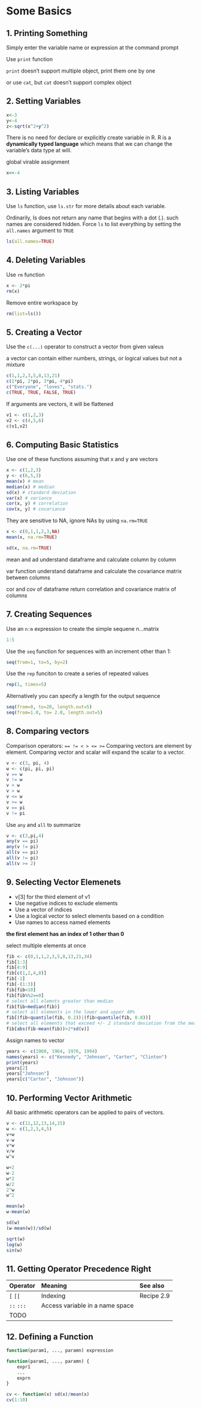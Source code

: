 # Some Basics

## 1. Printing Something

Simply enter the variable name or expression at the command prompt

Use `print` function

`print` doesn't support multiple object, print them one by one

or use `cat`, but `cat` doesn't support complex object 

## 2. Setting Variables

```r
x<-3
y<-4
z<-sqrt(x^2+y^2)
```

There is no need for declare or explicitly create variable in R. R is a **dynamically typed language** which means that we can change the variable's data type at will.

global virable assignment

```r
x<<-4
```

## 3. Listing Variables

Use `ls` function, use `ls.str` for more details about each variable.

Ordinarily, ls does not return any name that begins with a dot (.). such names are considered hidden. Force `ls` to list everything by setting the `all.names` argument to `TRUE`

```r
ls(all.names=TRUE)
```


## 4. Deleting Variables

Use `rm` function

```r
x <- 2*pi
rm(x)
```

Remove entire workspace by

```r
rm(list=ls())
```

## 5. Creating a Vector

Use the `c(...)` operator to construct a vector from given valeus

a vector can contain either numbers, strings, or logical values but not a mixture

```r
c(1,1,2,3,5,8,13,21)
c(1*pi, 2*pi, 3*pi, 4*pi)
c("Everyone", "loves", "stats.")
c(TRUE, TRUE, FALSE, TRUE)
```

If arguments are vectors, it will be flattened

```r
v1 <- c(1,2,3)
v2 <- c(4,5,6)
c(v1,v2)
```

## 6. Computing Basic Statistics

Use one of these functions assuming that x and y are vectors

```r
x <- c(1,2,3)
y <- c(6,5,3)
mean(x) # mean
median(x) # median
sd(x) # standard deviation
var(x) # variance
cor(x, y) # correlation
cov(x, y) # covariance
```

They are sensitive to NA, ignore NAs by using `na.rm=TRUE`

```r
x <- c(0,1,1,2,3,NA)
mean(x, na.rm=TRUE)

sd(x, na.rm=TRUE)
```

mean and ad understand dataframe and calculate column by column

var function understand dataframe and calculate the covariance matrix between columns

cor and cov of dataframe return correlation and covariance matrix of columns 


## 7. Creating Sequences

Use an `n:m` expression to create the simple sequene n...matrix

```r
1:5
```

Use the `seq` function for sequences with an increment other than 1:

```r
seq(from=1, to=5, by=2)
```

Use the `rep` funciton to create a series of repeated values

```r
rep(1, times=5)
```

Alternatively you can specify a length for the output sequence

```r
seq(from=0, to=20, length.out=5)
seq(from=1.0, to= 2.0, length.out=5)
```

## 8. Comparing vectors

Comparison operators: `== != < > <= >=`
Comparing vectors are element by element. Comparing vector and scalar will expand the scalar to a vector.
```r
v <- c(3, pi, 4)
w <- c(pi, pi, pi)
v == w
v != w
v < w
v > w
v <= w
v >= w
v == pi
v != pi
```

Use `any` and `all` to summarize

```r
v <- c(3,pi,4)
any(v == pi)
any(v != pi)
all(v == pi)
all(v != pi)
all(v >= 2)
```

## 9. Selecting Vector Elemenets

* v[3] for the third element of v1
* Use negative indices to exclude elements
* Use a vector of indices
* Use a logical vector to select elements based on a condition
* Use names to access named elements

**the first element has an index of 1 other than 0**

select multiple elements at once

```r
fib <- c(0,1,1,2,3,5,8,13,21,34)
fib[1:3]
fib[4:9]
fib[c(1,2,4,8)]
fib[-1]
fib[-(1:3)]
fib[fib<10]
fib[fib%%2==0]
# select all elemnts greater than median
fib[fib>median(fib)]
# select all elements in the lower and upper 40%
fib[(fib<quantile(fib, 0.2))|(fib>quantile(fib, 0.8))]
# select all elements that exceed +/- 2 standard deviation from the mean
fib[abs(fib-mean(fib))>2*sd(v)]
```

Assign names to vector

```r
years <- c(1960, 1964, 1976, 1994)
names(years) <- c("Kennedy", "Johnson", "Carter", "Clinton")
print(years)
years[2]
years["Johnson"]
years[c("Carter", "Johnson")]
```

## 10. Performing Vector Arithmetic

All basic arithmetic operators can be applied to pairs of vectors. 

```r
v <- c(11,12,13,14,15)
w <- c(1,2,3,4,5)
v+w
v-w
v*w
v/w
w^v

w+2
w-2
w*2
w/2
2^w
w^2

mean(w)
w-mean(w)

sd(w)
(w-mean(w))/sd(w)

sqrt(w)
log(w)
sin(w)
```

## 11. Getting Operator Precedence Right

|Operator|Meaning|See also|
|:---|:---|:---|
|`[` `[[`|Indexing|Recipe 2.9|
|`::` `:::`|Access variable in a name space||
|TODO|||

## 12. Defining a Function

```r
function(param1, ..., paramn) expression

function(param1, ..., paramn) {
    expr1
    ...
    exprn
}
```

```r
cv <- function(x) sd(x)/mean(x)
cv(1:10)
```


